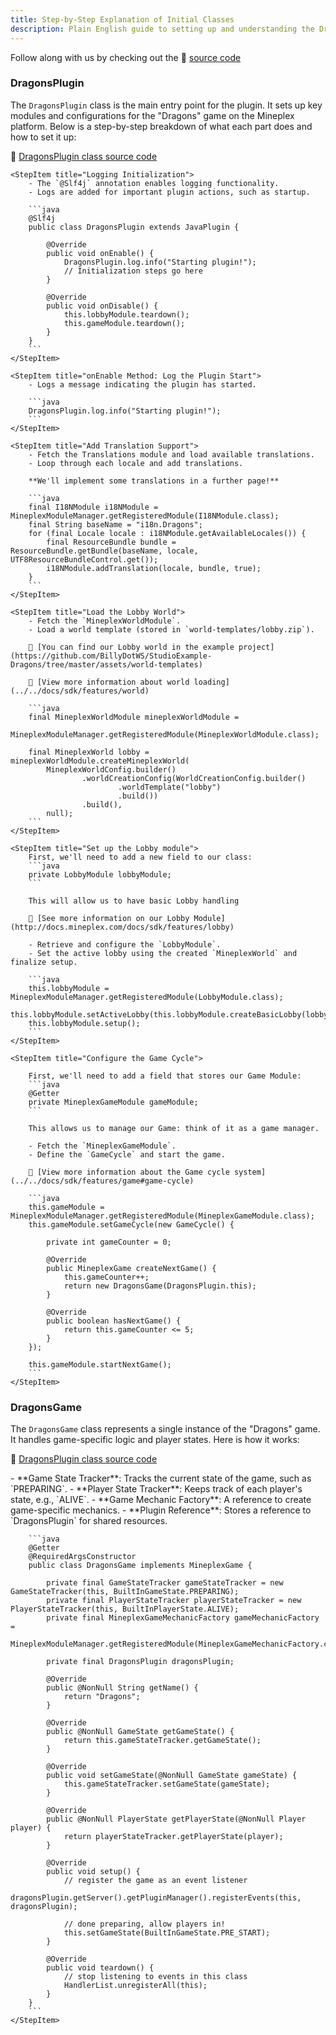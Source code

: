 ```yaml
---
title: Step-by-Step Explanation of Initial Classes
description: Plain English guide to setting up and understanding the DragonsPlugin and DragonsGame classes
---
```


Follow along with us by checking out the 🔗 [source code](https://github.com/BillyDotWS/studioexample-dragons)

### DragonsPlugin
The `DragonsPlugin` class is the main entry point for the plugin. It sets up key modules and configurations for the "Dragons" game on the Mineplex platform. Below is a step-by-step breakdown of what each part does and how to set it up:

🔗 [DragonsPlugin class source code](https://github.com/BillyDotWS/studioexample-dragons/blob/master/src/main/java/com/mineplex/studio/dragons/DragonsPlugin.java)

<Step>

    <StepItem title="Logging Initialization">
        - The `@Slf4j` annotation enables logging functionality.
        - Logs are added for important plugin actions, such as startup.

        ```java
        @Slf4j
        public class DragonsPlugin extends JavaPlugin {

            @Override
            public void onEnable() {
                DragonsPlugin.log.info("Starting plugin!");
                // Initialization steps go here
            }

            @Override
            public void onDisable() {
                this.lobbyModule.teardown();
                this.gameModule.teardown();
            }
        }
        ```
    </StepItem>

    <StepItem title="onEnable Method: Log the Plugin Start">
        - Logs a message indicating the plugin has started.

        ```java
        DragonsPlugin.log.info("Starting plugin!");
        ```
    </StepItem>

    <StepItem title="Add Translation Support">
        - Fetch the Translations module and load available translations.
        - Loop through each locale and add translations.

        **We'll implement some translations in a further page!**

        ```java
        final I18NModule i18NModule = MineplexModuleManager.getRegisteredModule(I18NModule.class);
        final String baseName = "i18n.Dragons";
        for (final Locale locale : i18NModule.getAvailableLocales()) {
            final ResourceBundle bundle = ResourceBundle.getBundle(baseName, locale, UTF8ResourceBundleControl.get());
            i18NModule.addTranslation(locale, bundle, true);
        }
        ```
    </StepItem>

    <StepItem title="Load the Lobby World">
        - Fetch the `MineplexWorldModule`.
        - Load a world template (stored in `world-templates/lobby.zip`).

        🔗 [You can find our Lobby world in the example project](https://github.com/BillyDotWS/StudioExample-Dragons/tree/master/assets/world-templates)

        🔗 [View more information about world loading](../../docs/sdk/features/world)

        ```java
        final MineplexWorldModule mineplexWorldModule =
            MineplexModuleManager.getRegisteredModule(MineplexWorldModule.class);

        final MineplexWorld lobby = mineplexWorldModule.createMineplexWorld(
            MineplexWorldConfig.builder()
                    .worldCreationConfig(WorldCreationConfig.builder()
                            .worldTemplate("lobby")
                            .build())
                    .build(),
            null);
        ```
    </StepItem>

    <StepItem title="Set up the Lobby module">
        First, we'll need to add a new field to our class:
        ```java
        private LobbyModule lobbyModule;
        ```

        This will allow us to have basic Lobby handling 
        
        🔗 [See more information on our Lobby Module](http://docs.mineplex.com/docs/sdk/features/lobby)

        - Retrieve and configure the `LobbyModule`.
        - Set the active lobby using the created `MineplexWorld` and finalize setup.

        ```java
        this.lobbyModule = MineplexModuleManager.getRegisteredModule(LobbyModule.class);
        this.lobbyModule.setActiveLobby(this.lobbyModule.createBasicLobby(lobby));
        this.lobbyModule.setup();
        ```
    </StepItem>

    <StepItem title="Configure the Game Cycle">

        First, we'll need to add a field that stores our Game Module:
        ```java
        @Getter
        private MineplexGameModule gameModule;
        ```

        This allows us to manage our Game: think of it as a game manager.

        - Fetch the `MineplexGameModule`.
        - Define the `GameCycle` and start the game.

        🔗 [View more information about the Game cycle system](../../docs/sdk/features/game#game-cycle)

        ```java
        this.gameModule = MineplexModuleManager.getRegisteredModule(MineplexGameModule.class);
        this.gameModule.setGameCycle(new GameCycle() {

            private int gameCounter = 0;

            @Override
            public MineplexGame createNextGame() {
                this.gameCounter++;
                return new DragonsGame(DragonsPlugin.this);
            }

            @Override
            public boolean hasNextGame() {
                return this.gameCounter <= 5;
            }
        });

        this.gameModule.startNextGame();
        ```
    </StepItem>
</Step>

### DragonsGame

The `DragonsGame` class represents a single instance of the "Dragons" game. It handles game-specific logic and player states. Here is how it works:

🔗 [DragonsPlugin class source code](https://github.com/BillyDotWS/studioexample-dragons/blob/master/src/main/java/com/mineplex/studio/dragons/game/DragonsGame.java)

<Step>
    <StepItem title="Fields and Dependencies">
        - **Game State Tracker**: Tracks the current state of the game, such as `PREPARING`.
        - **Player State Tracker**: Keeps track of each player's state, e.g., `ALIVE`.
        - **Game Mechanic Factory**: A reference to create game-specific mechanics.
        - **Plugin Reference**: Stores a reference to `DragonsPlugin` for shared resources.

        ```java
        @Getter
        @RequiredArgsConstructor
        public class DragonsGame implements MineplexGame {

            private final GameStateTracker gameStateTracker = new GameStateTracker(this, BuiltInGameState.PREPARING);
            private final PlayerStateTracker playerStateTracker = new PlayerStateTracker(this, BuiltInPlayerState.ALIVE);
            private final MineplexGameMechanicFactory gameMechanicFactory =
                    MineplexModuleManager.getRegisteredModule(MineplexGameMechanicFactory.class);

            private final DragonsPlugin dragonsPlugin;

            @Override
            public @NonNull String getName() {
                return "Dragons";
            }

            @Override
            public @NonNull GameState getGameState() {
                return this.gameStateTracker.getGameState();
            }

            @Override
            public void setGameState(@NonNull GameState gameState) {
                this.gameStateTracker.setGameState(gameState);
            }

            @Override
            public @NonNull PlayerState getPlayerState(@NonNull Player player) {
                return playerStateTracker.getPlayerState(player);
            }

            @Override
            public void setup() {
                // register the game as an event listener
                dragonsPlugin.getServer().getPluginManager().registerEvents(this, dragonsPlugin);

                // done preparing, allow players in!
                this.setGameState(BuiltInGameState.PRE_START);
            }

            @Override
            public void teardown() {
                // stop listening to events in this class
                HandlerList.unregisterAll(this);
            }
        }
        ```
    </StepItem>
</Step>
